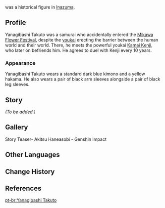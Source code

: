 {{Character Infobox
|type             = Mentioned
|image            = NPC Yanagibashi Takuto.png
|deceased         = Past
|region           = Inazuma
|affiliation      = 
|voiceEN          = [[imdb:nm2549166|DW McCann]]<ref name="Akitsu Haneasobi EN">YouTube: [https://youtu.be/CTWxnQawAqE Story Teaser: Akitsu Haneasobi | Genshin Impact] (Video Description)</ref>
|voiceCN          = [https://zh.moegirl.org.cn/李程远 Li Chengyuan ({{zh|李程远}})]<ref name="Akitsu Haneasobi ZH">Bilibili: [https://www.bilibili.com/video/BV1tG411P79B/ {{zh|秋津羽戏}}]</ref>
|voiceJP          = {{w|ja:山口正秀|Yamaguchi Masahide ({{ja|山口正秀}})}}<ref name="Akitsu Haneasobi JP">YouTube: [https://youtu.be/5HS1kB8yNOg {{ja|【原神】ストーリームービー「秋津羽戯」}}] (Video Description)</ref>
|voiceKR          = {{w|ko:홍승효|Hong Seung-hyo ({{ko|홍승효}})}}<ref name="Akitsu Haneasobi KR">YouTube: [https://youtu.be/jUN2GbLcZDA {{ko|원신 스토리 PV-아키츠 하네츠키}}] (Video Description)</ref>
}}
{{Lang|'''Yanagibashi Takuto'''|ja=柳橋卓人|ja_rm=Yanagibashi Takuto}} was a historical figure in [[Inazuma]].

==Profile==
Yanagibashi Takuto was a samurai who accidentally entered the [[Mikawa Flower Festival]], despite the [[youkai]] erecting the barrier between the human world and their world. There, he meets the powerful youkai [[Kamai Kenji]], who later on befriends him. He agrees to duel with Kenji every 10 years.

===Appearance===
Yanagibashi Takuto wears a standard dark blue kimono and a yellow hakama. He also wears a pair of black arm sleeves alongside a pair of black leg sleeves.

==Story==
''(To be added.)''

==Gallery==
<gallery>
Story Teaser- Akitsu Haneasobi - Genshin Impact
</gallery>

==Other Languages==
{{Other Languages
|default_hidden=1
|en      = Yanagibashi Takuto
|zhs     = 柳桥卓人
|zhs_rm  = Liǔqiáo Zhuōrén
|zht     = 柳橋卓人
|zht_rm  = Liǔqiáo Zhuōrén
|ja      = 柳橋卓人
|ja_rm   = Yanagibashi Takuto
|ko      = 야나기바시 타쿠토
|es      = Yanagibashi Takuto
|fr      = Yanagibashi Takuto
|ru      = Янагибаси Такуто
|th      = Yanagibashi Takuto
|vi      = Yanagibashi Takuto
|de      = Yanagibashi Takuto
|id      = Yanagibashi Takuto
|pt      = Yanagibashi Takuto
|tr      = Yanagibashi Takuto
|it      = Yanagibashi Takuto
}}

==Change History==
{{Change History|introduced=3.3}}

==References==
{{Reflist}}

[[pt-br:Yanagibashi Takuto]]